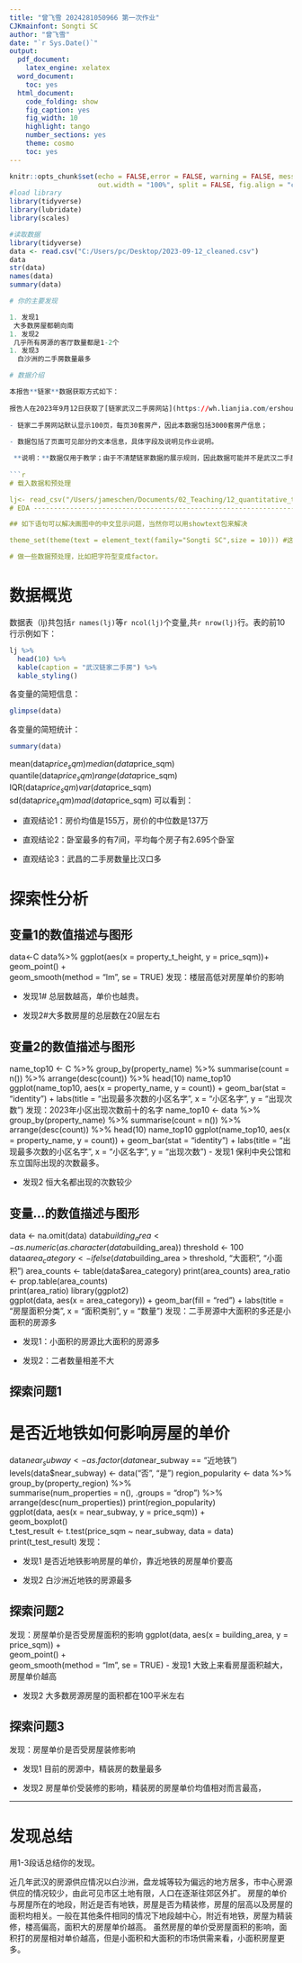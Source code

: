 ```yaml
---
title: "曾飞雪 2024281050966 第一次作业"
CJKmainfont: Songti SC
author: "曾飞雪"
date: "`r Sys.Date()`"
output:
  pdf_document:
    latex_engine: xelatex
  word_document:
    toc: yes
  html_document:
    code_folding: show
    fig_caption: yes
    fig_width: 10
    highlight: tango
    number_sections: yes
    theme: cosmo
    toc: yes
---
```

```r
knitr::opts_chunk$set(echo = FALSE,error = FALSE, warning = FALSE, message = FALSE,
                      out.width = "100%", split = FALSE, fig.align = "center")
#load library
library(tidyverse)
library(lubridate)
library(scales)
```
```r
#读取数据
library(tidyverse)
data <- read.csv("C:/Users/pc/Desktop/2023-09-12_cleaned.csv")
data
str(data) 
names(data)
summary(data)

# 你的主要发现

1. 发现1
 大多数房屋都朝向南
1. 发现2
 几乎所有房源的客厅数量都是1-2个 
1. 发现3
  白沙洲的二手房数量最多  

# 数据介绍

本报告**链家**数据获取方式如下：
    
报告人在2023年9月12日获取了[链家武汉二手房网站](https://wh.lianjia.com/ershoufang/)数据。
    
- 链家二手房网站默认显示100页，每页30套房产，因此本数据包括3000套房产信息；
    
- 数据包括了页面可见部分的文本信息，具体字段及说明见作业说明。

 **说明：**数据仅用于教学；由于不清楚链家数据的展示规则，因此数据可能并不是武汉二手房市场的随机抽样，结论很可能有很大的偏差，甚至可能是错误的。
    
```r
# 载入数据和预处理

lj<- read_csv("/Users/jameschen/Documents/02_Teaching/12_quantitative_thinking_R/data/2023-09-12_cleaned.csv")
# EDA ---------------------------------------------------------------------

## 如下语句可以解决画图中的中文显示问题，当然你可以用showtext包来解决

theme_set(theme(text = element_text(family="Songti SC",size = 10))) #这里family设置成你系统中的中文字体名。

# 做一些数据预处理，比如把字符型变成factor。

```

# 数据概览

数据表（lj)共包括`r names(lj)`等`r ncol(lj)`个变量,共`r nrow(lj)`行。表的前10行示例如下：

```r
lj %>% 
  head(10) %>%
  kable(caption = "武汉链家二手房") %>% 
  kable_styling()
```

各变量的简短信息：
```r
glimpse(data)
```

各变量的简短统计：
```r
summary(data)
```
mean(data$price_sqm)
median(data$price_sqm)
quantile(data$price_sqm)
range(data$price_sqm)
IQR(data$price_sqm)
var(data$price_sqm)
sd(data$price_sqm)
mad(data$price_sqm)
可以看到：

- 直观结论1：房价均值是155万，房价的中位数是137万

- 直观结论2：卧室最多的有7间，平均每个房子有2.695个卧室

- 直观结论3：武昌的二手房数量比汉口多

# 探索性分析

## 变量1的数值描述与图形
data<-C
data%>%
ggplot(aes(x = property_t_height, y = price_sqm))+
geom_point() +  
  geom_smooth(method = "lm", se = TRUE)
发现：楼层高低对房屋单价的影响

- 发现1# 总层数越高，单价也越贵。

- 发现2#大多数房屋的总层数在20层左右

## 变量2的数值描述与图形
name_top10 <- C %>%
 group_by(property_name) %>%
 summarise(count = n()) %>%
 arrange(desc(count)) %>%
 head(10)
name_top10
ggplot(name_top10, aes(x = property_name, y = count)) +
 geom_bar(stat = "identity") +
 labs(title = "出现最多次数的小区名字",
      x = "小区名字",
      y = "出现次数")
发现：2023年小区出现次数前十的名字
name_top10 <- data %>%
 group_by(property_name) %>%
 summarise(count = n()) %>%
 arrange(desc(count)) %>%
 head(10)
name_top10
ggplot(name_top10, aes(x = property_name, y = count)) +
 geom_bar(stat = "identity") +
 labs(title = "出现最多次数的小区名字",
      x = "小区名字",
      y = "出现次数")
- 发现1 保利中央公馆和东立国际出现的次数最多。

- 发现2 恒大名都出现的次数较少

## 变量...的数值描述与图形
data <- na.omit(data) 
data$building_area <- as.numeric(as.character(data$building_area))
threshold <- 100  
data$area_category <- ifelse(data$building_area > threshold, "大面积", "小面积")
area_counts <- table(data$area_category)
print(area_counts) 
area_ratio <- prop.table(area_counts)  
print(area_ratio) 
library(ggplot2)  
ggplot(data, aes(x = area_category)) + geom_bar(fill = "red") + labs(title = "房屋面积分类", x = "面积类别", y = "数量")
发现：二手房源中大面积的多还是小面积的房源多

- 发现1：小面积的房源比大面积的房源多

- 发现2：二者数量相差不大

## 探索问题1
# 是否近地铁如何影响房屋的单价
data$near_subway <- as.factor(data$near_subway == "近地铁")  
levels(data$near_subway) <- data("否", "是")
region_popularity <- data %>%  
  group_by(property_region) %>%  
  summarise(num_properties = n(), .groups = "drop") %>%  
  arrange(desc(num_properties)) 
print(region_popularity)   
ggplot(data, aes(x = near_subway, y = price_sqm)) +  
  geom_boxplot()  
  t_test_result <- t.test(price_sqm ~ near_subway, data = data)  
print(t_test_result)
发现：

- 发现1 是否近地铁影响房屋的单价，靠近地铁的房屋单价要高

- 发现2  白沙洲近地铁的房源最多

## 探索问题2

发现：房屋单价是否受房屋面积的影响
ggplot(data, aes(x = building_area, y = price_sqm)) +  
  geom_point() +  
  geom_smooth(method = "lm", se = TRUE)
- 发现1 大致上来看房屋面积越大，房屋单价越高

- 发现2 大多数房源房屋的面积都在100平米左右

## 探索问题3

发现：房屋单价是否受房屋装修影响

- 发现1 目前的房源中，精装房的数量最多

- 发现2 房屋单价受装修的影响，精装房的房屋单价均值相对而言最高，

---

# 发现总结

用1-3段话总结你的发现。

近几年武汉的房源供应情况以白沙洲，盘龙城等较为偏远的地方居多，市中心房源供应的情况较少，由此可见市区土地有限，人口在逐渐往郊区外扩。
房屋的单价与房屋所在的地段，附近是否有地铁，房屋是否为精装修，房屋的层高以及房屋的面积均相关。一般在其他条件相同的情况下地段越中心，附近有地铁，房屋为精装修，楼高偏高，面积大的房屋单价越高。
虽然房屋的单价受房屋面积的影响，面积打的房屋相对单价越高，但是小面积和大面积的市场供需来看，小面积房屋更多。

